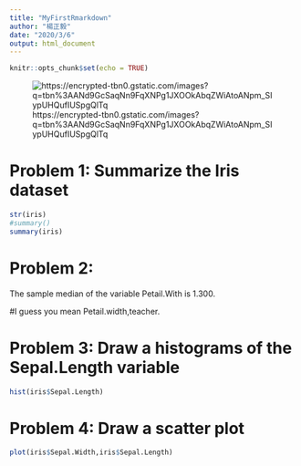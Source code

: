 ```yaml
---
title: "MyFirstRmarkdown"
author: "楊正毅"
date: "2020/3/6"
output: html_document
---
```


```r
knitr::opts_chunk$set(echo = TRUE)
```
![https://encrypted-tbn0.gstatic.com/images?q=tbn%3AANd9GcSaqNn9FqXNPg1JXOOkAbqZWiAtoANpm_SIypUHQufIUSpgQlTq](https://encrypted-tbn0.gstatic.com/images?q=tbn%3AANd9GcSaqNn9FqXNPg1JXOOkAbqZWiAtoANpm_SIypUHQufIUSpgQlTq)

# Problem 1: Summarize the Iris dataset 

```r
str(iris)
#summary()
summary(iris)


```

# Problem 2:

The sample median of the variable Petail.With is 1.300.

#I guess you mean Petail.width,teacher.

# Problem 3: Draw a histograms of the Sepal.Length variable

```r
hist(iris$Sepal.Length)
```

# Problem 4: Draw a scatter plot 

```r
plot(iris$Sepal.Width,iris$Sepal.Length)
```

